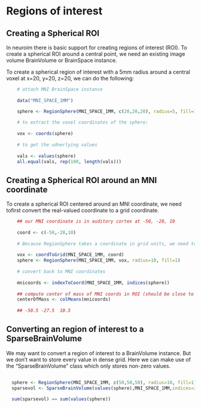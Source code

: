 <!--
%\VignetteEngine{knitr::knitr}
%\VignetteIndexEntry{creating regions of interest (ROI)}
-->


Regions of interest
===================

## Creating a Spherical ROI

In neuroim there is basic support for creating regions of interest (ROI). To create a spherical ROI around a central point, we need an existing image volume BrainVolume or BrainSpace instance.

To create a spherical region of interest with a 5mm radius around a central voxel at x=20, y=20, z=20, we can do the following:

  ```R
      # attach MNI BrainSpace instance
      
      data("MNI_SPACE_1MM")

      sphere <- RegionSphere(MNI_SPACE_1MM, c(20,20,20), radius=5, fill=100)
      
      # to extract the voxel coordinates of the sphere:
      
      vox <- coords(sphere)
      
      # to get the udnerlying values
      
      vals <- values(sphere)
      all.equal(vals, rep(100, length(vals)))   
  ```
      
## Creating a Spherical ROI around an MNI coordinate

To create a spherical ROI centered around an MNI coordinate, we need tofirst convert the real-valued coordinate to a grid coordinate.

```R
    ## our MNI coordinate is in auditory cortex at -50, -28, 10
    
    coord <- c(-50,-28,10)
    
    # Because RegionSphere takes a coordinate in grid units, we need to convert to the MNI coordinate to grid coordinates.
    
    vox <- coordToGrid(MNI_SPACE_1MM, coord)
    sphere <- RegionSphere(MNI_SPACE_1MM, vox, radius=10, fill=1)
    
    # convert back to MNI coordinates
    
    mnicoords <- indexToCoord(MNI_SPACE_1MM, indices(sphere))
    
    ## compute center of mass of MNI coords in ROI (should be close to original coordinate)
    centerOfMass <- colMeans(mnicoords)
    
    ## -50.5 -27.5  10.5
```
    
## Converting an region of interest to a SparseBrainVolume

We may want to convert a region of interest to a BrainVolume instance. But we don't want to store every value in dense grid. Here we can make use of the "SparseBrainVolume" class which only stores non-zero values. 

  ```R
    
    sphere <- RegionSphere(MNI_SPACE_1MM, c(50,50,50), radius=10, fill=1)
    sparsevol <- SparseBrainVolume(values(sphere),MNI_SPACE_1MM,indices=indices(sphere))
    
    sum(sparsevol) == sum(values(sphere))
    
  ```






    
